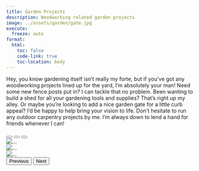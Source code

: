 ```yaml
---
title: Garden Projects
description: Woodworking related garden projects
image: ../assets/garden/gate.jpg
execute: 
  freeze: auto
format:
  html:
    toc: false
    code-link: true
    toc-location: body
---
```


Hey, you know gardening itself isn't really my forte, but if you've got any woodworking projects lined up for the yard, I'm absolutely your man! Need some new fence posts put in? I can tackle that no problem. Been wanting to build a shed for all your gardening tools and supplies? That's right up my alley. Or maybe you're looking to add a nice garden gate for a little curb appeal? I'd be happy to help bring your vision to life. Don't hesitate to run any outdoor carpentry projects by me. I'm always down to lend a hand for friends whenever I can!

```{=html}
<div id="carouselExampleIndicators" class="carousel slide">
  <div class="carousel-indicators">
    <button type="button" data-bs-target="#carouselExampleIndicators" data-bs-slide-to="0" class="active" aria-current="true" aria-label="Slide 1"></button>
    <button type="button" data-bs-target="#carouselExampleIndicators" data-bs-slide-to="1" aria-label="Slide 2"></button>
    <button type="button" data-bs-target="#carouselExampleIndicators" data-bs-slide-to="2" aria-label="Slide 3"></button>
  </div>
  <div class="carousel-inner">
    <div class="carousel-item active">
      <img src="../assets/garden/gate.jpg" class="d-block center-cropped" alt="...">
    </div>
    <div class="carousel-item">
      <img src="../assets/garden/post.jpg" class="d-block center-cropped" alt="...">
    </div>
    <div class="carousel-item">
      <img src="../assets/garden/shed.jpg" class="d-block center-cropped" alt="...">
    </div>
  </div>
  <button class="carousel-control-prev" type="button" data-bs-target="#carouselExampleIndicators" data-bs-slide="prev">
    <span class="carousel-control-prev-icon" aria-hidden="true"></span>
    <span class="visually-hidden">Previous</span>
  </button>
  <button class="carousel-control-next" type="button" data-bs-target="#carouselExampleIndicators" data-bs-slide="next">
    <span class="carousel-control-next-icon" aria-hidden="true"></span>
    <span class="visually-hidden">Next</span>
  </button>
</div>
```